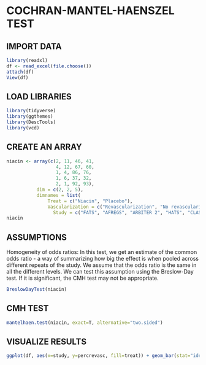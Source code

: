 # COCHRAN-MANTEL-HAENSZEL TEST

## IMPORT DATA

```{r}
library(readxl)
df <- read_excel(file.choose())
attach(df)
View(df)
```

## LOAD LIBRARIES

```{r}
library(tidyverse)
library(ggthemes)
library(DescTools)
library(vcd)
```

## CREATE AN ARRAY

```{r}
niacin <- array(c(2, 11, 46, 41,
                  4, 12, 67, 60,
                  1, 4, 86, 76,
                  1, 6, 37, 32,
                  2, 1, 92, 93),
           dim = c(2, 2, 5),
           dimnames = list(
               Treat = c("Niacin", "Placebo"),
               Vascularization = c("Revascularization", "No revascularization"),
                 Study = c("FATS", "AFREGS", "ARBITER 2", "HATS", "CLAS 1")))
niacin
```

## ASSUMPTIONS

Homogeneity of odds ratios: In this test, we get an estimate of the common odds ratio - a way of summarizing how big the effect is when pooled across different repeats of the study. We assume that the odds ratio is the same in all the different levels. We can test this assumption using the Breslow-Day test. If it is significant, the CMH test may not be appropriate.

```{r}
BreslowDayTest(niacin)
```

## CMH TEST

```{r}
mantelhaen.test(niacin, exact=T, alternative="two.sided")
```

## VISUALIZE RESULTS

```{r}
ggplot(df, aes(x=study, y=percrevasc, fill=treat)) + geom_bar(stat="identity", position=position_dodge()) + theme_bw() + scale_fill_wsj()
```

## 
